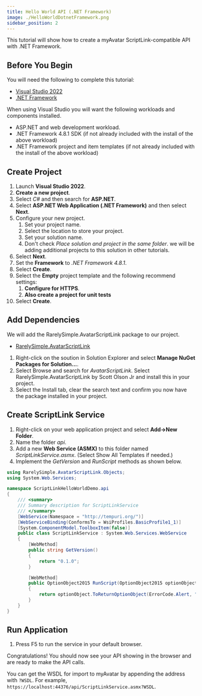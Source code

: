 ```yaml
---
title: Hello World API (.NET Framework)
image: ./HelloWorldDotnetFramework.png
sidebar_position: 2
---
```


This tutorial will show how to create a myAvatar ScriptLink-compatible API with .NET Framework.

## Before You Begin

You will need the following to complete this tutorial:

* [Visual Studio 2022](https://visualstudio.microsoft.com/downloads/)
* [.NET Framework](https://dotnet.microsoft.com/en-us/download/dotnet-framework)

When using Visual Studio you will want the following workloads and components installed.

* ASP.NET and web development workload.
* .NET Framework 4.8.1 SDK (if not already included with the install of the above workload)
* .NET Framework project and item templates (if not already included with the install of the above workload)

## Create Project

1. Launch **Visual Studio 2022**.
2. **Create a new project**.
3. Select *C#* and then search for **ASP.NET**.
4. Select **ASP.NET Web Application (.NET Framework)** and then select **Next**.
5. Configure your new project.
    1. Set your project name.
    2. Select the location to store your project.
    3. Set your solution name.
    4. Don't check *Place solution and project in the same folder*. we will be adding additional projects to this solution in other tutorials.
6. Select **Next**.
7. Set the **Framework** to *.NET Framework 4.8.1*.
8. Select **Create**.
9. Select the **Empty** project template and the following recommend settings:
    1. **Configure for HTTPS**.
    2. **Also create a project for unit tests**
10. Select **Create**.

## Add Dependencies

We will add the RarelySimple.AvatarScriptLink package to our project.

* [RarelySimple.AvatarScriptLink](https://www.nuget.org/packages/RarelySimple.AvatarScriptLink)

1. Right-click on the soution in Solution Explorer and select **Manage NuGet Packages for Solution...**.
2. Select Browse and search for *AvatarScriptLink*. Select RarelySimple.AvatarScriptLink by Scott Olson Jr and install this in your project.
3. Select the Install tab, clear the search text and confirm you now have the package installed in your project.

## Create ScriptLink Service

1. Right-click on your web application project and select **Add->New Folder**.
2. Name the folder *api*.
3. Add a new **Web Service (ASMX)** to this folder named *ScriptLinkService.asmx*. (Select Show All Templates if needed.)
4. Implement the *GetVersion* and *RunScript* methods as shown below.

```cs title="/api/ScriptLinkService.asmx"
using RarelySimple.AvatarScriptLink.Objects;
using System.Web.Services;

namespace ScriptLinkHelloWorldDemo.api
{
    /// <summary>
    /// Summary description for ScriptLinkService
    /// </summary>
    [WebService(Namespace = "http://tempuri.org/")]
    [WebServiceBinding(ConformsTo = WsiProfiles.BasicProfile1_1)]
    [System.ComponentModel.ToolboxItem(false)]
    public class ScriptLinkService : System.Web.Services.WebService
    {
        [WebMethod]
        public string GetVersion()
        {
            return "0.1.0";
        }

        [WebMethod]
        public OptionObject2015 RunScript(OptionObject2015 optionObject, string parameter)
        {
            return optionObject.ToReturnOptionObject(ErrorCode.Alert, "Hello World!");
        }
    }
}
```

## Run Application

1. Press F5 to run the service in your default browser.

Congratulations! You should now see your API showing in the browser and are ready to make the API calls. 

You can get the WSDL for import to myAvatar by appending the address with `?WSDL`. For example, `https://localhost:44376/api/ScriptLinkService.asmx?WSDL`.

